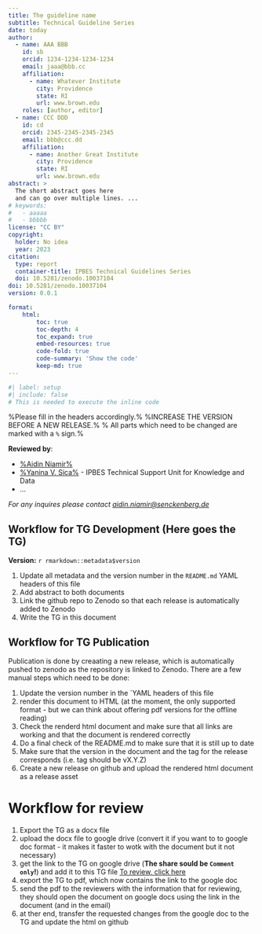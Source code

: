 ```yaml
---
title: The guideline name
subtitle: Technical Guideline Series
date: today
author:
  - name: AAA BBB
    id: sb
    orcid: 1234-1234-1234-1234
    email: jaaa@bbb.cc
    affiliation: 
      - name: Whatever Institute
        city: Providence
        state: RI
        url: www.brown.edu
    roles: [author, editor]
  - name: CCC DDD
    id: cd
    orcid: 2345-2345-2345-2345
    email: bbb@ccc.dd
    affiliation: 
      - name: Another Great Institute
        city: Providence
        state: RI
        url: www.brown.edu
abstract: > 
  The short abstract goes here 
  and can go over multiple lines. ...
# keywords:
#   - aaaaa
#   - bbbbb
license: "CC BY"
copyright: 
  holder: No idea
  year: 2023
citation: 
  type: report
  container-title: IPBES Technical Guidelines Series
  doi: 10.5281/zenodo.10037104
doi: 10.5281/zenodo.10037104
version: 0.0.1

format:
    html:
        toc: true
        toc-depth: 4
        toc_expand: true
        embed-resources: true
        code-fold: true
        code-summary: 'Show the code'
        keep-md: true
---
```


```r
#| label: setup
#| include: false
# This is needed to execute the inline code
```

%Please fill in the headers accordingly.%
%INCREASE THE VERSION BEFORE A NEW RELEASE.%
% All parts which need to be changed are marked with a `%` sign.%

**Reviewed by**:

- [%Aidin Niamir%](mailto:xxx@yyy.zz)
- [%Yanina V. Sica%](mailto:xxx@yyy.zz) - IPBES Technical Support Unit for Knowledge and Data
- ...

*For any inquires please contact [aidin.niamir\@senckenberg.de](mailto:aidin.niamir@senckenberg.de)* 



## Workflow for TG Development (Here goes the TG)
**Version:** `r rmarkdown::metadata$version`

1. Update all metadata and the version number in the `README.md` YAML headers of this file
2. Add abstract to both documents
4. Link the github repo to Zenodo so that each release is automatically added to Zenodo
3. Write the TG in this document

## Workflow for TG Publication

Publication is done by creaating a new release, which is automatically pushed to zenodo as the repository
is linked to Zenodo.
There are a few manual steps which need to be done:

1. Update the version number in the `YAML headers of this file
2. render this document to HTML (at the moment, the only supported format - but we can think about offering pdf versions for the offline reading)
3. Check the renderd html document and make sure that all links are working and that the document is rendered correctly
4. Do a final check of the README.md to make sure that it is still up to date
5. Make sure that the version in the document and the tag for the release corresponds (i.e. tag should be vX.Y.Z)
6. Create a new release on github and upload the rendered html document as a release asset

# Workflow for review

1. Export the TG as a docx file
2. upload the docx file to google drive (convert it if you want to to google doc format - it makes it faster to wotk with the document but it not necessary)
3. get the link to the TG on google drive (**The share sould be `Comment only`!**) and add it to this TG file [To review, click here](LINK.TO.GOOGLE.DOC)
4. export the TG to pdf, which now contains the link to the google doc
5. send the pdf to the reviewers with the information that for reviewing, they should open the document on google docs using the link in the document (and in the email)
6. at ther end, transfer the requested changes from the google doc to the TG and update the html on github

